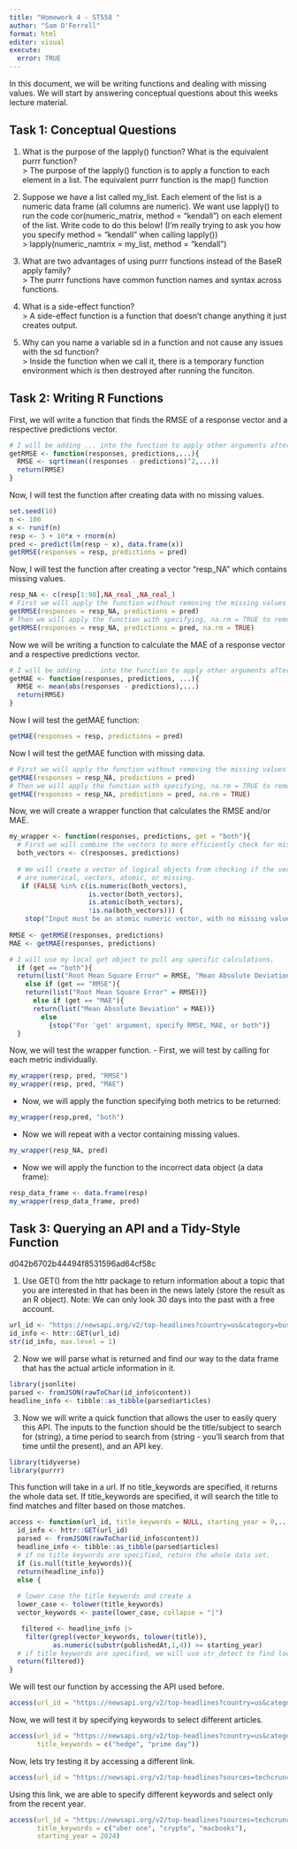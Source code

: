 ```yaml
---
title: "Homework 4 - ST558 "
author: "Sam O'Ferrell"
format: html
editor: visual
execute:
  error: TRUE
---
```

In this document, we will be writing functions and dealing with missing values. We will start by answering conceptual questions about this weeks lecture material. 

## Task 1: Conceptual Questions
1. What is the purpose of the lapply() function? What is the equivalent purrr function?  
> The purpose of the lapply() function is to apply a function to each element in a list. The equivalent purrr function is the map() function

2. Suppose we have a list called my_list. Each element of the list is a numeric data frame (all columns are numeric). We want use lapply() to run the code cor(numeric_matrix, method = "kendall")
on each element of the list. Write code to do this below! (I’m really trying to ask you how you specify method = "kendall" when calling lapply())  
> lapply(numeric_namtrix = my_list, method = "kendall")

3. What are two advantages of using purrr functions instead of the BaseR apply family?  
> The purrr functions have common function names and syntax across functions. 

4. What is a side-effect function?  
> A side-effect function is a function that doesn't change anything it just creates output.

5. Why can you name a variable sd in a function and not cause any issues with the sd function?  
> Inside the function when we call it, there is a temporary function environment which is then destroyed after running the funciton.  


## Task 2: Writing R Functions
First, we will write a function that finds the RMSE of a response vector and a respective predictions vector. 
```r
# I will be adding ... into the function to apply other arguments after the fact. 
getRMSE <- function(responses, predictions,...){
  RMSE <- sqrt(mean((responses - predictions)^2,...))
  return(RMSE)
}
```

Now, I will test the function after creating data with no missing values. 
```r
set.seed(10)
n <- 100
x <- runif(n)
resp <- 3 + 10*x + rnorm(n)
pred <- predict(lm(resp ~ x), data.frame(x))
getRMSE(responses = resp, predictions = pred)
```
Now, I will test the function after creating a vector "resp_NA" which contains missing values. 
```r
resp_NA <- c(resp[1:98],NA_real_,NA_real_)
# First we will apply the function without removing the missing values to verify an error. 
getRMSE(responses = resp_NA, predictions = pred)
# Then we will apply the function with specifying, na.rm = TRUE to remove the missing values.
getRMSE(responses = resp_NA, predictions = pred, na.rm = TRUE)
```
Now we will be writing a function to calculate the MAE of a response vector and a respective predictions vector. 
```r
# I will be adding ... into the function to apply other arguments after the fact. 
getMAE <- function(responses, predictions, ...){
  RMSE <- mean(abs(responses - predictions),...)
  return(RMSE)
}
```

Now I will test the getMAE function:
```r
getMAE(responses = resp, predictions = pred)
```

Now I will test the getMAE function with missing data.
```r
# First we will apply the function without removing the missing values to verify an error. 
getMAE(responses = resp_NA, predictions = pred)
# Then we will apply the function with specifying, na.rm = TRUE to remove the missing values.
getMAE(responses = resp_NA, predictions = pred, na.rm = TRUE)
```

Now, we will create a wrapper function that calculates the RMSE and/or MAE. 
```r
my_wrapper <- function(responses, predictions, get = "both"){
  # First we will combine the vectors to more efficiently check for missing/incorrect data.
  both_vectors <- c(responses, predictions)
  
  # We will create a vector of logical objects from checking if the vectors 
  # are numerical, vectors, atomic, or missing.
   if (FALSE %in% c(is.numeric(both_vectors), 
                    is.vector(both_vectors), 
                    is.atomic(both_vectors), 
                    !is.na(both_vectors))) {
    stop("Input must be an atomic numeric vector, with no missing values.")}
  
RMSE <- getRMSE(responses, predictions)
MAE <- getMAE(responses, predictions)

# I will use my local get object to pull any specific calculations.
  if (get == "both"){
  return(list("Root Mean Square Error" = RMSE, "Mean Absolute Deviation" = MAE))}
    else if (get == "RMSE"){
    return(list("Root Mean Square Error" = RMSE))}
      else if (get == "MAE"){
      return(list("Mean Absolute Deviation" = MAE))}
        else 
          {stop("For 'get' argument, specify RMSE, MAE, or both")}
  }
```


Now, we will test the wrapper function.
 - First, we will test by calling for each metric individually.

```r
my_wrapper(resp, pred, "RMSE")
my_wrapper(resp, pred, "MAE")
```
 - Now, we will apply the function specifying both metrics to be returned:
```r
my_wrapper(resp,pred, "both")
```

 - Now we will repeat with a vector containing missing values.
```r
my_wrapper(resp_NA, pred)
```
 - Now we will apply the function to the incorrect data object (a data frame):
```r
resp_data_frame <- data.frame(resp)
my_wrapper(resp_data_frame, pred)
```


## Task 3: Querying an API and a Tidy-Style Function
d042b6702b44494f8531596ad64cf58c

1. Use GET() from the httr package to return information about a topic that you are interested in that
has been in the news lately (store the result as an R object). Note: We can only look 30 days into the
past with a free account.
```r
url_id <- "https://newsapi.org/v2/top-headlines?country=us&category=business&apiKey=d042b6702b44494f8531596ad64cf58c"
id_info <- httr::GET(url_id)
str(id_info, max.level = 1)
```

2. Now we will parse what is returned and find our way to the data frame that has the actual article information in it.
```r
library(jsonlite)
parsed <- fromJSON(rawToChar(id_info$content))
headline_info <- tibble::as_tibble(parsed$articles)
```

3. Now  we will write a quick function that allows the user to easily query this API. The inputs to the function should be the title/subject to search for (string), a time period to search from (string - you’ll search from that time until the present), and an API key.

```r
library(tidyverse)
library(purrr)
```

This function will take in a url. If no title_keywords are specified, it returns the whole data set. If title_keywords are specified, it will search the title to find matches and filter based on those matches.
```r
access <- function(url_id, title_keywords = NULL, starting_year = 0,...){
  id_info <- httr::GET(url_id)
  parsed <- fromJSON(rawToChar(id_info$content))
  headline_info <- tibble::as_tibble(parsed$articles)
  # if no title keywords are specified, return the whole data set.
  if (is.null(title_keywords)){
  return(headline_info)}
  else {
  
  # lower case the title keywords and create a 
  lower_case <- tolower(title_keywords)
  vector_keywords <- paste(lower_case, collapse = "|")

   filtered <- headline_info |>
    filter(grepl(vector_keywords, tolower(title)),
           as.numeric(substr(publishedAt,1,4)) >= starting_year)
  # if title keywords are specified, we will use str_detect to find look through and filter the titles.
  return(filtered)}
}
```

We will test our function by accessing the API used before.
```r
access(url_id = "https://newsapi.org/v2/top-headlines?country=us&category=business&apiKey=d042b6702b44494f8531596ad64cf58c")
```

Now, we will test it by specifying keywords to select different articles. 
```r
access(url_id = "https://newsapi.org/v2/top-headlines?country=us&category=business&apiKey=d042b6702b44494f8531596ad64cf58c", 
       title_keywords = c("hedge", "prime day"))
```

Now, lets try testing it by accessing a different link.
```r
access(url_id = "https://newsapi.org/v2/top-headlines?sources=techcrunch&apiKey=d042b6702b44494f8531596ad64cf58c")
```
Using this link, we are able to specify different keywords and select only from the recent year.
```r
access(url_id = "https://newsapi.org/v2/top-headlines?sources=techcrunch&apiKey=d042b6702b44494f8531596ad64cf58c", 
       title_keywords = c("uber one", "crypto", "macbooks"), 
       starting_year = 2024)
```


